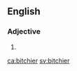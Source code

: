 ==English==

===Adjective===
{{head|en|adjective comparative form}}

# {{en-comparative of|bitchy}}

[[ca:bitchier]]
[[sv:bitchier]]